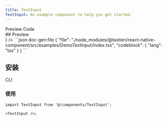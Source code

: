 ```yaml
---
title: TextInput
TextInput: An example component to help you get started.
---
```



<div className='h-5' />

<Tabs defaultValue="preview">
  <TabsList>
    <TabsTrigger value="preview">Preview</TabsTrigger>
    <TabsTrigger value="code">Code</TabsTrigger>
  </TabsList>
  <TabsContent value="preview">
    <div id="preview" className='*:hidden scroll-m-20' aria-hidden>
      ## Preview
    </div>
    <PreviewCard preview={<TextInputPreview />} />
  </TabsContent>
  <TabsContent value="code">
    ```json doc-gen:file
    {
      "file": "./node_modules/@tastien/react-native-component/src/examples/DemoTextInput/index.tsx",
      "codeblock": {
        "lang": "tsx"
      }
    }
    ```
  </TabsContent>
</Tabs>

## 安装

<Tabs defaultValue='cli'>
  <TabsList>
    <TabsTrigger id='cli' value='cli'>
      CLI
    </TabsTrigger>
  </TabsList>
  <TabsContent value='cli'>
    <CommandTabs
      args={[
        'add',
        'https://react-native-component-docs.vercel.app/r/text-input.json',
      ]}
    />
  </TabsContent>
</Tabs>

### 使用

```tsx
import TextInput from '@/components/TextInput';

<TextInput />;
```
